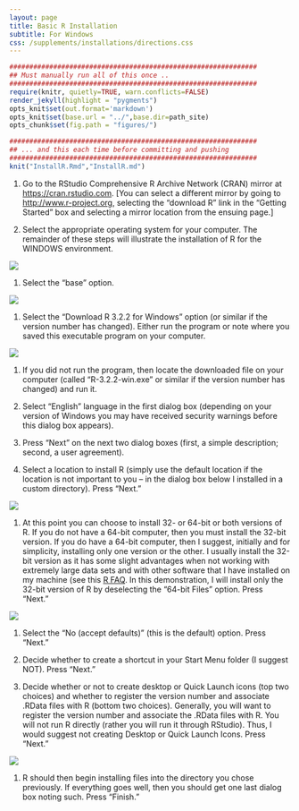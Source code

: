 ```yaml
---
layout: page
title: Basic R Installation
subtitle: For Windows
css: /supplements/installations/directions.css
---
```

```r
##############################################################
## Must manually run all of this once ..
##############################################################
require(knitr, quietly=TRUE, warn.conflicts=FALSE)
render_jekyll(highlight = "pygments")
opts_knit$set(out.format='markdown')
opts_knit$set(base.url = "../",base.dir=path_site)
opts_chunk$set(fig.path = "figures/")
```
```r
##############################################################
## ... and this each time before committing and pushing
##############################################################
knit("InstallR.Rmd","InstallR.md")
```

1. Go to the RStudio Comprehensive R Archive Network (CRAN) mirror at [https://cran.rstudio.com](https://cran.rstudio.com).  [You can select a different mirror by going to [http://www.r-project.org](http://www.r-project.org), selecting the "download R" link in the "Getting Started" box and selecting a mirror location from the ensuing page.]

1. Select the appropriate operating system for your computer.  The remainder of these steps will illustrate the installation of R for the WINDOWS environment.

<div class="ctrstaticimg">
<img src="figures/R_Install_ChooseOS.PNG">
</div>

1. Select the "base" option.

<div class="ctrstaticimg">
<img src="figures/R_Install_ChooseBase.PNG">
</div>

1. Select the "Download R 3.2.2 for Windows" option (or similar if the version number has changed).  Either run the program or note where you saved this executable program on your computer.

<div class="ctrstaticimg">
<img src="figures/R_Install_Download.PNG">
</div>

1. If you did not run the program, then locate the downloaded file on your computer (called "R-3.2.2-win.exe" or similar if the version number has changed) and run it.

1. Select "English" language in the first dialog box (depending on your version of Windows you may have received security warnings before this dialog box appears).

1. Press "Next" on the next two dialog boxes (first, a simple description; second, a user agreement).

1. Select a location to install R (simply use the default location if the location is not important to you -- in the dialog box below I installed in a custom directory).  Press "Next."

<div class="ctrstaticimg">
<img src="figures/R_Install_Directory.PNG">
</div>

1. At this point you can choose to install 32- or 64-bit or both versions of R.  If you do not have a 64-bit computer, then you must install the 32-bit version.  If you do have a 64-bit computer, then I suggest, initially and for simplicity, installing only one version or the other.  I usually install the 32-bit version as it has some slight advantages when not working with extremely large data sets and with other software that I have installed on my machine (see this [R FAQ](http://streaming.stat.iastate.edu/CRAN/bin/windows/base/rw-FAQ.html#Should-I-run-32_002dbit-or-64_002dbit-R_003f).  In this demonstration, I will install only the 32-bit version of R by deselecting the "64-bit Files" option.  Press "Next."

<div class="ctrstaticimg">
<img src="figures/R_Install_32Bit.PNG">
</div>

1. Select the "No (accept defaults)" (this is the default) option.  Press "Next."

1. Decide whether to create a shortcut in your Start Menu folder (I suggest NOT).  Press "Next."

1. Decide whether or not to create desktop or Quick Launch icons (top two choices) and whether to register the version number and associate .RData files with R (bottom two choices).  Generally, you will want to register the version number and associate the .RData files with R.  You will not run R directly (rather you will run it through RStudio).  Thus, I would suggest not creating Desktop or Quick Launch Icons.  Press "Next."

<div class="ctrstaticimg">
<img src="figures/R_Install_Options.PNG">
</div>

1. R should then begin installing files into the directory you chose previously.  If everything goes well, then you should get one last dialog box noting such.  Press "Finish."
